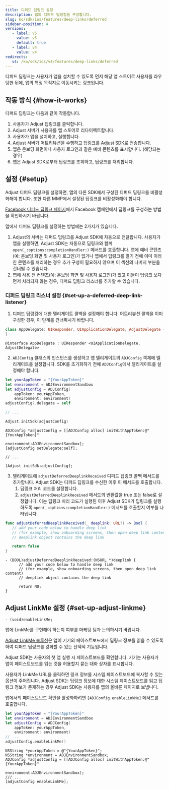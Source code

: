 ```yaml
---
title: 디퍼드 딥링크 설정
description: 앱의 디퍼드 딥링킹을 구성합니다.
slug: ko/sdk/ios/features/deep-links/deferred
sidebar-position: 4
versions:
   - label: v5
     value: v5
     default: true
   - label: v4
     value: v4
redirects:
   v4: /ko/sdk/ios/v4/features/deep-links/deferred
---
```


디퍼드 딥링크는 사용자가 앱을 설치할 수 있도록 먼저 해당 앱 스토어로 사용자를 라우팅한 뒤에, 앱의 특정 목적지로 이동시키는 링크입니다.

## 작동 방식 {#how-it-works}

디퍼드 딥링크는 다음과 같이 작동합니다.

1. 사용자가 Adjust 딥링크를 클릭합니다.
2. Adjust 서버가 사용자를 앱 스토어로 리다이렉트합니다.
3. 사용자가 앱을 설치하고, 실행합니다.
4. Adjust 서버가 어트리뷰션을 수행하고 딥링크를 Adjust SDK로 전송합니다.
5. 앱은 온보딩 화면이나 사용자 로그인과 같은 예비 콘텐츠를 표시합니다. \(해당되는 경우\)
6. 앱은 Adjust SDK로부터 딥링크를 조회하고, 딥링크를 처리합니다.

## 설정 {#setup}

<Callout type="important">

Adjust 디퍼드 딥링크를 설정하면, 앱의 다른 SDK에서 구성된 디퍼드 딥링크를 비활성화해야 합니다. 또한 다른 MMP에서 설정된 딥링크를 비활성화해야 합니다.

</Callout>
<Callout type="seealso">

[Facebook 디퍼드 딥링크 페이지](https://developers.facebook.com/docs/ios/deep-linking#deferred-deep-linking)에서 Facebook 캠페인에서 딥링크를 구성하는 방법을 확인하시기 바랍니다.

</Callout>

앱에서 디퍼드 딥링크를 설정하는 방법에는 2가지가 있습니다.

1. Adjust의 서버는 디퍼드 딥링크를 Adjust SDK에 자동으로 전달합니다. 사용자가 앱을 실행하면, Adjust SDK는 자동으로 딥링크와 함께 `open(_:options:completionHandler:)` 메서드를 호출합니다. 앱에 예비 콘텐츠\(예: 온보딩 화면 및 사용자 로그인\)가 없거나 앱에서 딥링크를 열기 전에 이미 이러한 콘텐츠를 처리하는 경우 추가 구성이 필요하지 않으며 이 섹션의 나머지 부분을 건너뛸 수 있습니다.
2. 앱에 사용 전 컨텐츠\(예: 온보딩 화면 및 사용자 로그인\)가 있고 이들이 딥링크 보다 먼저 처리되지 않는 경우, 디퍼드 딥링크 리스너를 추가할 수 있습니다.

### 디퍼드 딥링크 리스너 설정 {#set-up-a-deferred-deep-link-listener}

1. 디퍼드 딥링킹에 대한 델리게이트 콜백을 설정해야 합니다. 어트리뷰션 콜백을 이미 구성한 경우, 이 단계를 건너뛰시기 바랍니다.

<Tabs>
<Tab title="Swift" sync="swift">

<CodeBlock title="AppDelegate.swift">

```swift
class AppDelegate: UIResponder, UIApplicationDelegate, AdjustDelegate {
}
```

</CodeBlock>
</Tab>
<Tab title="Objective-C" sync="objc">

<CodeBlock title="AppDelegate.h">

```objc
@interface AppDelegate : UIResponder <UIApplicationDelegate, AdjustDelegate>
```

</CodeBlock>
</Tab>
</Tabs>

2. `ADJConfig` 클래스의 인스턴스를 생성하고 앱 델리게이트의 `ADJConfig` 객체에 델리게이트를 설정합니다. SDK를 초기화하기 전에 `ADJConfig`에서 델리게이트를 설정해야 합니다.

<Tabs>
<Tab title="Swift" sync="swift">

```swift
let yourAppToken = "{YourAppToken}"
let environment = ADJEnvironmentSandbox
let adjustConfig = ADJConfig(
    appToken: yourAppToken,
    environment: environment)
adjustConfig?.delegate = self

// ...

Adjust.initSdk(adjustConfig)
```

</Tab>
<Tab title="Objective-C" sync="objc">

```objc
ADJConfig *adjustConfig = [[ADJConfig alloc] initWithAppToken:@"{YourAppToken}"
                                            environment:ADJEnvironmentSandbox];
[adjustConfig setDelegate:self];

// ...

[Adjust initSdk:adjustConfig];
```

</Tab>
</Tabs>

3. 델리게이트에 `adjustDeferredDeeplinkReceived` 디퍼드 딥링크 콜백 메서드를 추가합니다. Adjust SDK는 디퍼드 딥링크를 수신한 이후 이 메서드를 호출합니다.
   1. 딥링크 처리 코드를 설정합니다.
   2. `adjustDeferredDeeplinkReceived` 메서드의 반환값을 true 또는 false로 설정합니다. 이는 딥링크 처리 코드가 실행된 이후 Adjust SDK가 딥링크를 실행하도록 `open(_:options:completionHandler:)` 메서드를 호출할지 여부를 나타냅니다.

<Tabs>
<Tab title="Swift" sync="swift">

```swift
func adjustDeferredDeeplinkReceived(_ deeplink: URL?) -> Bool {
   // add your code below to handle deep link
   // (for example, show onboarding screens, then open deep link content)
   // deeplink object contains the deep link

   return false
}
```

</Tab>
<Tab title="Objective-C" sync="objc">

```objc
- (BOOL)adjustDeferredDeeplinkReceived:(NSURL *)deeplink {
      // add your code below to handle deep link
      // (for example, show onboarding screens, then open deep link content)
      // deeplink object contains the deep link

      return NO;
}
```

</Tab>
</Tabs>

## Adjust LinkMe 설정 {#set-up-adjust-linkme}

<CodeBlock title="메서드 서명">

```objc
- (void)enableLinkMe;
```

</CodeBlock>
<Callout type="note">

앱에 LinkMe를 구현해야 하는지 여부를 마케팅 팀과 논의하시기 바랍니다.

</Callout>

[Adjust LinkMe 솔루션](https://help.adjust.com/ko/article/linkme)은 앱이 기기의 페이스트보드에서 딥링크 정보를 읽을 수 있도록 하여 디퍼드 딥링크를 강화할 수 있는 선택적 기능입니다.

<Callout type="important">

Adjust SDK는 사용자의 첫 앱 실행 시 페이스트보드를 확인합니다. 기기는 사용자가 앱이 페이스트보드를 읽는 것을 허용할지 묻는 대화 상자를 표시합니다.

</Callout>

사용자가 LinkMe URL을 클릭하면 링크 정보를 시스템 페이스트보드에 복사할 수 있는 옵션이 주어집니다. Adjust SDK는 딥링크 정보에 대한 시스템 페이스트보드를 읽고 딥링크 정보가 존재하는 경우 Adjust SDK는 사용자를 앱의 올바른 페이지로 보냅니다.

앱에서의 페이스트보드 확인을 활성화하려면 `[ADJConfig enableLinkMe]` 메서드를 호출합니다.

<Tabs>
<Tab title="Swift" sync="swift">

```swift
let yourAppToken = "{YourAppToken}"
let environment = ADJEnvironmentSandbox
let adjustConfig = ADJConfig(
    appToken: yourAppToken,
    environment: environment)
// ...
adjustConfig.enableLinkMe()
```

</Tab>
<Tab title="Objective-C" sync="objc">

```objc
NSString *yourAppToken = @"{YourAppToken}";
NSString *environment = ADJEnvironmentSandbox;
ADJConfig *adjustConfig = [[ADJConfig alloc] initWithAppToken:@"{YourAppToken}"
                                            environment:ADJEnvironmentSandbox];
/// ...
[adjustConfig enableLinkMe];
```

</Tab>
</Tabs>
